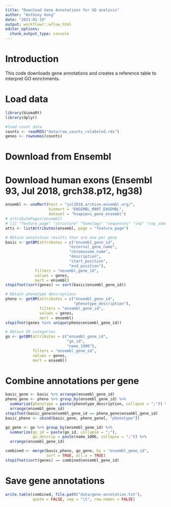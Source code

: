 ```yaml
---
title: "Download Gene Annotations for GO analysis"
author: "Anthony Hung"
date: "2021-01-19"
output: workflowr::wflow_html
editor_options:
  chunk_output_type: console
---
```


# Introduction

This code downloads gene annotations and creates a reference table to interpret GO enrichments.

# Load data

```r
library(biomaRt)
library(dplyr)

#load count data
counts <- readRDS("data/raw_counts_relabeled.rds")
genes <- rownames(counts)
```

# Download from Ensembl

# Download human exons (Ensembl 93, Jul 2018, grch38.p12, hg38)

```r
ensembl <- useMart(host = "jul2018.archive.ensembl.org/",
                   biomart = "ENSEMBL_MART_ENSEMBL",
                   dataset = "hsapiens_gene_ensembl")
# attributePages(ensembl)
# [1] "feature_page" "structure" "homologs" "sequences" "snp" "snp_somatic"
atts <- listAttributes(ensembl, page = "feature_page")

# Obtain annotation results that are one per gene
basic <- getBM(attributes = c("ensembl_gene_id",
                            "external_gene_name",
                            "chromosome_name",
                            "description",
                            "start_position",
                            "end_position"),
             filters = "ensembl_gene_id",
             values = genes,
             mart = ensembl)
stopifnot(sort(genes) == sort(basic$ensembl_gene_id))

# Obtain phenotype descriptions
pheno <- getBM(attributes = c("ensembl_gene_id",
                              "phenotype_description"),
               filters = "ensembl_gene_id",
               values = genes,
               mart = ensembl)
stopifnot(genes %in% unique(pheno$ensembl_gene_id))

# Obtain GO categories
go <- getBM(attributes = c("ensembl_gene_id",
                           "go_id",
                           "name_1006"),
            filters = "ensembl_gene_id",
            values = genes,
            mart = ensembl)
```

# Combine annotations per gene

```r
basic_gene <- basic %>% arrange(ensembl_gene_id)
pheno_gene <- pheno %>% group_by(ensembl_gene_id) %>%
  summarize(phenotype = paste(phenotype_description, collapse = ";")) %>%
  arrange(ensembl_gene_id)
stopifnot(basic_gene$ensembl_gene_id == pheno_gene$ensembl_gene_id)
basic_pheno <- cbind(basic_gene, pheno_gene[, "phenotype"])

go_gene <- go %>% group_by(ensembl_gene_id) %>%
  summarize(go_id = paste(go_id, collapse = ";"),
            go_descrip = paste(name_1006, collapse = ";")) %>%
  arrange(ensembl_gene_id)

combined <- merge(basic_pheno, go_gene, by = "ensembl_gene_id",
                  sort = TRUE, all.x = TRUE)
stopifnot(sort(genes) == combined$ensembl_gene_id)
```

# Save gene annotations

```r
write.table(combined, file.path("data/gene-annotation.txt"),
            quote = FALSE, sep = "\t", row.names = FALSE)
```
